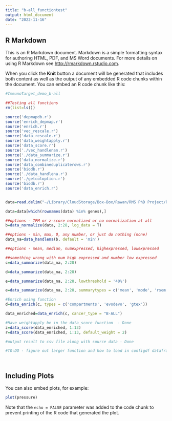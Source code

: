 ```yaml
---
title: "b-all_functiontest"
output: html_document
date: "2022-11-16"
---
```


## R Markdown

This is an R Markdown document. Markdown is a simple formatting syntax for authoring HTML, PDF, and MS Word documents. For more details on using R Markdown see <http://rmarkdown.rstudio.com>.

When you click the **Knit** button a document will be generated that includes both content as well as the output of any embedded R code chunks within the document. You can embed an R code chunk like this:

```r
#ImmunoTarget_demo_b-all 

##Testing all functions 
rm(list=ls())

source('depmapdb.r')
source('enrich_depmap.r')
source('enrich.r')
source('vec_rescale.r')
source('data_rescale.r')
source('data_weightapply.r')
source('data_score.r')
source('./vec_handlenan.r')
source('./data_summarize.r')
source('data_normalize.r')
source('data_combineduplicaterows.r')
source('biodb.r')
source('./data_handlena.r')
source('./getcoloption.r')
source('biodb.r')
source('data_enrich.r')


data=read.delim("~/Library/CloudStorage/Box-Box/Rawan/RMS PhD Project/RMS_DIA/Code/b-cell surfaceome data/clean_df_080322.txt", sep="\t", header=T)

data=data[which(rownames(data) %in% genes),]

##options - TPM or z-score normalized or no normalization at all 
b=data_normalize(data, 2:28, log_data = T)

##options - min, max, 0, any number, or just do nothing (none)
data_na=data_handlena(b, default = 'min')

##options - mean, median, numexpressed, highexpressed, lowexpressed

##something wrong with num high expressed and number low expressed 
c=data_summarize(data_na, 2:28)

d=data_summarize(data_na, 2:28)

e=data_summarize(data_na, 2:28, lowthreshold = '40%')

e=data_summarize(data_na, 2:28, summarytypes = c('mean', 'mode', 'rsem'), lowthreshold = '40%')

#Enrich using function 
d=data_enrich(c, types = c('compartments', 'evodevo', 'gtex'))

data_enriched=data_enrich(c, cancer_type = "B-ALL")

#Have weightapply be in the data_score function  - Done
z=data_score(data_enriched, 1:13)
r=data_score(data_enriched, 1:13, default_weight = 2)

#output result to csv file along with source data - Done 

#TO:DO - figure out larger function and how to load in configdf dataframe/list for all different functions 




```

## Including Plots

You can also embed plots, for example:

```r
plot(pressure)
```

Note that the `echo = FALSE` parameter was added to the code chunk to prevent printing of the R code that generated the plot.
